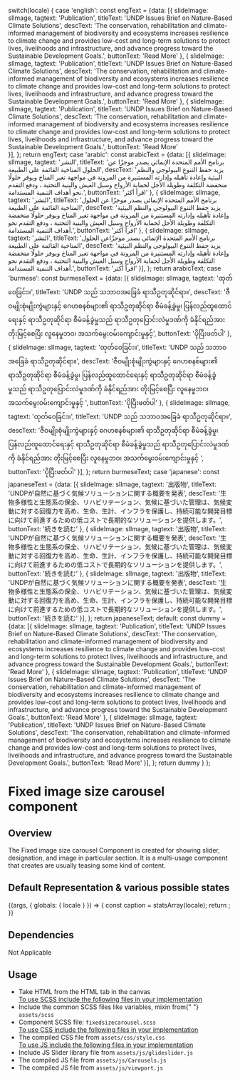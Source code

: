 

  switch(locale) {
    case 'english': const engText = {data: [{
      slideImage: slImage,
      tagtext: 'Publication',
      titleText: 'UNDP Issues Brief on Nature-Based Climate Solutions',
      descText: 'The conservation, rehabilitation and climate-informed management of biodiversity and ecosystems increases resilience to climate change and provides low-cost and long-term solutions to protect lives, livelihoods and infrastructure, and advance progress toward the Sustainable Development Goals.',
      buttonText: 'Read More'
    },
    {
      slideImage: slImage,
      tagtext: 'Publication',
      titleText: 'UNDP Issues Brief on Nature-Based Climate Solutions',
      descText: 'The conservation, rehabilitation and climate-informed management of biodiversity and ecosystems increases resilience to climate change and provides low-cost and long-term solutions to protect lives, livelihoods and infrastructure, and advance progress toward the Sustainable Development Goals.',
      buttonText: 'Read More'
    },
    {
      slideImage: slImage,
      tagtext: 'Publication',
      titleText: 'UNDP Issues Brief on Nature-Based Climate Solutions',
      descText: 'The conservation, rehabilitation and climate-informed management of biodiversity and ecosystems increases resilience to climate change and provides low-cost and long-term solutions to protect lives, livelihoods and infrastructure, and advance progress toward the Sustainable Development Goals.',
      buttonText: 'Read More'  
    }],
    }; return engText;
    case 'arabic': const arabicText = {data: [{
      slideImage: slImage,
      tagtext: 'النشر',
      titleText: 'برنامج الأمم المتحدة الإنمائي يصدر موجزًا ​​عن الحلول المناخية القائمة على الطبيعة',
      descText: 'يزيد حفظ التنوع البيولوجي والنظم البيئية وإعادة تأهيله وإدارته المستنيرة من المرونة في مواجهة تغير المناخ ويوفر حلولًا منخفضة التكلفة وطويلة الأجل لحماية الأرواح وسبل العيش والبنية التحتية ، ودفع التقدم نحو أهداف التنمية المستدامة.',
      buttonText: 'اقرأ أكثر'
    },
    {
      slideImage: slImage,
      tagtext: 'النشر',
      titleText: 'برنامج الأمم المتحدة الإنمائي يصدر موجزًا ​​عن الحلول المناخية القائمة على الطبيعة',
      descText: 'يزيد حفظ التنوع البيولوجي والنظم البيئية وإعادة تأهيله وإدارته المستنيرة من المرونة في مواجهة تغير المناخ ويوفر حلولًا منخفضة التكلفة وطويلة الأجل لحماية الأرواح وسبل العيش والبنية التحتية ، ودفع التقدم نحو أهداف التنمية المستدامة.',
      buttonText: 'اقرأ أكثر'
    },
    {
      slideImage: slImage,
      tagtext: 'النشر',
      titleText: 'برنامج الأمم المتحدة الإنمائي يصدر موجزًا ​​عن الحلول المناخية القائمة على الطبيعة',
      descText: 'يزيد حفظ التنوع البيولوجي والنظم البيئية وإعادة تأهيله وإدارته المستنيرة من المرونة في مواجهة تغير المناخ ويوفر حلولًا منخفضة التكلفة وطويلة الأجل لحماية الأرواح وسبل العيش والبنية التحتية ، ودفع التقدم نحو أهداف التنمية المستدامة.',
      buttonText: 'اقرأ أكثر'
    }],
    }; return arabicText;
    case 'burmese': const burmeseText = {data: [{
      slideImage: slImage,
      tagtext: 'ထုတ်ဝေခြင်း။',
      titleText: 'UNDP သည် သဘာဝအခြေခံ ရာသီဥတုဆိုင်ရာ။',
      descText: 'ဇီဝမျိုးစုံမျိုးကွဲများနှင့် ဂေဟစနစ်များ၏ ရာသီဥတုဆိုင်ရာ စီမံခန့်ခွဲမှု၊ ပြန်လည်ထူထောင်ရေးနှင့် ရာသီဥတုဆိုင်ရာ စီမံခန့်ခွဲမှုသည် ရာသီဥတုပြောင်းလဲမှုဒဏ်ကို ခံနိုင်ရည်အား တိုးမြင့်စေပြီး လူနေမှုဘဝ၊ အသက်မွေးဝမ်းကျောင်းမှုနှင့်',
      buttonText: 'ပိုပြီးဖတ်ပါ'
    },
    {
      slideImage: slImage,
      tagtext: 'ထုတ်ဝေခြင်း။',
      titleText: 'UNDP သည် သဘာဝအခြေခံ ရာသီဥတုဆိုင်ရာ။',
      descText: 'ဇီဝမျိုးစုံမျိုးကွဲများနှင့် ဂေဟစနစ်များ၏ ရာသီဥတုဆိုင်ရာ စီမံခန့်ခွဲမှု၊ ပြန်လည်ထူထောင်ရေးနှင့် ရာသီဥတုဆိုင်ရာ စီမံခန့်ခွဲမှုသည် ရာသီဥတုပြောင်းလဲမှုဒဏ်ကို ခံနိုင်ရည်အား တိုးမြင့်စေပြီး လူနေမှုဘဝ၊ အသက်မွေးဝမ်းကျောင်းမှုနှင့် ',
      buttonText: 'ပိုပြီးဖတ်ပါ'
    },
    {
      slideImage: slImage,
      tagtext: 'ထုတ်ဝေခြင်း။',
      titleText: 'UNDP သည် သဘာဝအခြေခံ ရာသီဥတုဆိုင်ရာ။',
      descText: 'ဇီဝမျိုးစုံမျိုးကွဲများနှင့် ဂေဟစနစ်များ၏ ရာသီဥတုဆိုင်ရာ စီမံခန့်ခွဲမှု၊ ပြန်လည်ထူထောင်ရေးနှင့် ရာသီဥတုဆိုင်ရာ စီမံခန့်ခွဲမှုသည် ရာသီဥတုပြောင်းလဲမှုဒဏ်ကို ခံနိုင်ရည်အား တိုးမြင့်စေပြီး လူနေမှုဘဝ၊ အသက်မွေးဝမ်းကျောင်းမှုနှင့် ',
      buttonText: 'ပိုပြီးဖတ်ပါ'
    }],
    }; return burmeseText;
    case 'japanese': const japaneseText = {data: [{
      slideImage: slImage,
      tagtext: '出版物',
      titleText: 'UNDPが自然に基づく気候ソリューションに関する概要を発表',
      descText: '生物多様性と生態系の保全、リハビリテーション、気候に基づいた管理は、気候変動に対する回復力を高め、生命、生計、インフラを保護し、持続可能な開発目標に向けて前進するための低コストで長期的なソリューションを提供します。',
      buttonText: '続きを読む'
    },
    {
      slideImage: slImage,
      tagtext: '出版物',
      titleText: 'UNDPが自然に基づく気候ソリューションに関する概要を発表',
      descText: '生物多様性と生態系の保全、リハビリテーション、気候に基づいた管理は、気候変動に対する回復力を高め、生命、生計、インフラを保護し、持続可能な開発目標に向けて前進するための低コストで長期的なソリューションを提供します。',
      buttonText: '続きを読む'
    },
    {
      slideImage: slImage,
      tagtext: '出版物',
      titleText: 'UNDPが自然に基づく気候ソリューションに関する概要を発表',
      descText: '生物多様性と生態系の保全、リハビリテーション、気候に基づいた管理は、気候変動に対する回復力を高め、生命、生計、インフラを保護し、持続可能な開発目標に向けて前進するための低コストで長期的なソリューションを提供します。',
      buttonText: '続きを読む'
    }],
    }; return japaneseText;
    default:
    const dummy =  {data: [{
      slideImage: slImage,
      tagtext: 'Publication',
      titleText: 'UNDP Issues Brief on Nature-Based Climate Solutions',
      descText: 'The conservation, rehabilitation and climate-informed management of biodiversity and ecosystems increases resilience to climate change and provides low-cost and long-term solutions to protect lives, livelihoods and infrastructure, and advance progress toward the Sustainable Development Goals.',
      buttonText: 'Read More'
    },
    {
      slideImage: slImage,
      tagtext: 'Publication',
      titleText: 'UNDP Issues Brief on Nature-Based Climate Solutions',
      descText: 'The conservation, rehabilitation and climate-informed management of biodiversity and ecosystems increases resilience to climate change and provides low-cost and long-term solutions to protect lives, livelihoods and infrastructure, and advance progress toward the Sustainable Development Goals.',
      buttonText: 'Read More'
    },
    {
      slideImage: slImage,
      tagtext: 'Publication',
      titleText: 'UNDP Issues Brief on Nature-Based Climate Solutions',
      descText: 'The conservation, rehabilitation and climate-informed management of biodiversity and ecosystems increases resilience to climate change and provides low-cost and long-term solutions to protect lives, livelihoods and infrastructure, and advance progress toward the Sustainable Development Goals.',
      buttonText: 'Read More'
    }],
    };
    return dummy
  }
};

<Meta title="Components/UI components/Carousel/Fixed Carousel"/>

<style>{`
  .subheading {
    font-weight: 600;
    font-size: 20px;
    color: #333333;
    line-height: 24px;
    margin-bottom: 12px;
    margin-top: 12px;
  }
  .sbdocs .sbdocs-p,
  .sbdocs .sbdocs-li{
    font-size: 1rem;
  }
  .sbdocs .sbdocs-h2 {
    border-bottom: none;
  }
  div[id^="story--molecules-text-authors"] {
    padding: 20px;
    box-shadow: rgb(0 0 0 / 10%) 0px 1px 3px 0px;
    border: 1px solid rgba(0, 0, 0, 0.1);
    margin: 25px 0px 40px;
    border-radius: 4px;
  }
`}</style>

# Fixed image size carousel component

## Overview

The Fixed image size carousel Component is created for showing slider, designation, and image in particular section. It is a multi-usage component that creates are usually teasing some kind of content.

## Default Representation & various possible states

<Story name="Fixed Carousel">
  {(args, { globals: { locale } }) => {
    const caption = statsArray(locale);
    return <FixedSizeCarousel data={caption.data} label={caption.label}></FixedSizeCarousel>;
  }}
</Story>

## Dependencies

Not Applicable

## Usage

<ul>
  <li>Take HTML from the HTML tab in the canvas</li>
  <u>To use SCSS include the following files in your implementation</u>
  <li>
    Include the common SCSS files like variables, mixin from{" "}
    <code>assets/scss</code>
  </li>
  <li>
    Component SCSS file: <code>fixedsizecarousel.scss</code>
  </li>
  <u>To use CSS include the following files in your implementation</u>
  <li>
    The compiled CSS file from <code>assets/css/style.css</code>
  </li>
  <u>To use JS include the following files in your implementation</u>
  <li>
    Include JS Slider library file  from <code>assets/js/glideslider.js</code>
  </li>
  <li>
    The compiled JS file from <code>assets/js/Carousels.js</code>
  </li>
  <li>
    The compiled JS file from <code>assets/js/viewport.js</code>
  </li>
</ul>
